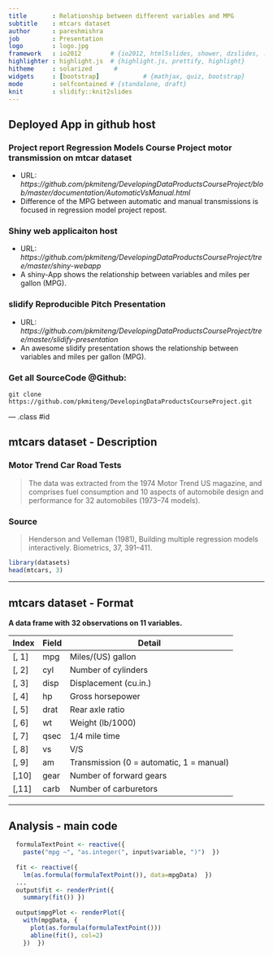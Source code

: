 ```yaml
---
title       : Relationship between different variables and MPG
subtitle    : mtcars dataset
author      : pareshmishra
job         : Presentation
logo        : logo.jpg
framework   : io2012        # {io2012, html5slides, shower, dzslides, ...}
highlighter : highlight.js  # {highlight.js, prettify, highlight}
hitheme     : solarized      # 
widgets     : [bootstrap]            # {mathjax, quiz, bootstrap}
mode        : selfcontained # {standalone, draft}
knit        : slidify::knit2slides
---
```


## Deployed App in github host

### Project report Regression Models Course Project  motor transmission on mtcar dataset
- URL: *https://github.com/pkmiteng/DevelopingDataProductsCourseProject/blob/master/documentation/AutomaticVsManual.html*
- Difference of the MPG between automatic and manual transmissions is focused in regression model project repost.

### Shiny web applicaiton host  
- URL: *https://github.com/pkmiteng/DevelopingDataProductsCourseProject/tree/master/shiny-webapp*
- A shiny-App shows the relationship between variables and miles per gallon (MPG).

### slidify Reproducible Pitch Presentation 
- URL: *https://github.com/pkmiteng/DevelopingDataProductsCourseProject/tree/master/slidify-presentation*
- An awesome slidify presentation shows the relationship between variables and miles per gallon (MPG).

### Get all SourceCode @Github:

```
git clone https://github.com/pkmiteng/DevelopingDataProductsCourseProject.git
```

--- .class #id 

## mtcars dataset - Description

### Motor Trend Car Road Tests

> The data was extracted from the 1974 Motor Trend US magazine, and comprises fuel consumption and 10 aspects of automobile design and performance for 32 automobiles (1973–74 models).

### Source
> Henderson and Velleman (1981), Building multiple regression models interactively. Biometrics, 37, 391–411.

```r
library(datasets)
head(mtcars, 3)
```

---

## mtcars dataset - Format

**A data frame with 32 observations on 11 variables.**

| Index | Field | Detail |
------- | ----- | ------ |
| [, 1] | mpg | Miles/(US) gallon |
| [, 2]  | cyl | Number of cylinders |
| [, 3]  | disp | Displacement (cu.in.) |
| [, 4]	| hp | Gross horsepower |
| [, 5]	| drat | Rear axle ratio |
| [, 6]	| wt | Weight (lb/1000) |
| [, 7]	| qsec | 1/4 mile time |
| [, 8]	| vs | V/S |
| [, 9]	| am | Transmission (0 = automatic, 1 = manual) |
| [,10]	| gear | Number of forward gears |
| [,11]	| carb | Number of carburetors |

---

## Analysis - main code

```r
  formulaTextPoint <- reactive({
    paste("mpg ~", "as.integer(", input$variable, ")")  })
  
  fit <- reactive({
    lm(as.formula(formulaTextPoint()), data=mpgData)  })
  ...
  output$fit <- renderPrint({
    summary(fit()) })
  
  output$mpgPlot <- renderPlot({
    with(mpgData, {
      plot(as.formula(formulaTextPoint()))
      abline(fit(), col=2)
    })  })

```
